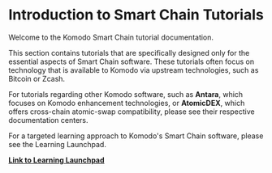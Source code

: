 
# Introduction to Smart Chain Tutorials

Welcome to the Komodo Smart Chain tutorial documentation.

This section contains tutorials that are specifically designed only for the essential aspects of Smart Chain software. These tutorials often focus on technology that is available to Komodo via upstream technologies, such as Bitcoin or Zcash.

For tutorials regarding other Komodo software, such as <b>Antara</b>, which focuses on Komodo enhancement technologies, or <b>AtomicDEX</b>, which offers cross-chain atomic-swap compatibility, please see their respective documentation centers.

For a targeted learning approach to Komodo's Smart Chain software, please see the Learning Launchpad.

[<b>Link to Learning Launchpad</b>](/start-here/learning-launchpad/)
